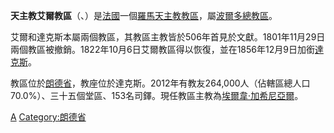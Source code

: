 {{Infobox Roman Catholic diocese
|Roman Catholic Diocese of = 天主教艾爾教區
|Latin name of diocese =Dioecesis Aturensis et Aquae Augustae
|image =Dax Cathédrale.JPG
|caption = 聖母主教座堂
|location = [[法國|法國]]
|territory =朗德省
|population= 264,000
|rite = 拉丁禮
|patron = 
|province = 波爾多
|established =不遲於357年
|cathedral = [[聖母主教座堂_(達克斯)|聖母主教座堂]]
|co-cathedral =[[聖若翰洗者副主教座堂_(阿杜爾河畔艾爾)|聖若翰洗者副主教座堂]]
|leadership = 主教
|website =[http://catholique-aire-dax.cef.fr/ 官方網頁]
|教宗 = 
|metropolitan = 
|ordinary =埃爾韋·加希尼亞爾

|coadjutor bishop =
|emeritus = 
}}

'''天主教艾爾教區'''（{{lang-la|Dioecesis Aturensis et Aquae Augustae}}、{{lang-fr|Diocèse d'Aire et Dax}}）是[[法國|法國]]一個[[羅馬天主教|羅馬天主教]][[教區|教區]]，屬[[天主教波爾多總教區|波爾多總教區]]。

艾爾和達克斯本屬兩個教區，其教區主教皆於506年首見於文獻。1801年11月29日兩個教區被撤銷。1822年10月6日艾爾教區得以恢復，並在1856年12月9日加銜[[達克斯|達克斯]]。

教區位於[[朗德省|朗德省]]，教座位於達克斯。2012年有教友264,000人（佔轄區總人口70.0%）、三十五個堂區、153名司鐸。現任教區主教為[[埃爾韋·加希尼亞爾|埃爾韋·加希尼亞爾]]。

{{法國天主教教區}}
{{Authority control}}
[[Category:法國天主教教區|A]]
[[Category:朗德省|Category:朗德省]]